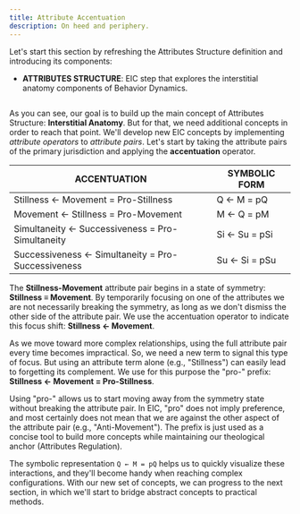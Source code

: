 ```yaml
---
title: Attribute Accentuation
description: On heed and periphery.
---
```


Let's start this section by refreshing the Attributes Structure definition and introducing its components:

- **ATTRIBUTES STRUCTURE**: EIC step that explores the interstitial anatomy components of Behavior Dynamics.

<Image
  src="/images/attributes-structure.svg"
  alt=""
  width={300}
  height={71}
  className="w-full"
/>

As you can see, our goal is to build up the main concept of Attributes Structure: **Interstitial Anatomy**. But for that, we need additional concepts in order to reach that point. We'll develop new EIC concepts by implementing *attribute operators* to *attribute pairs*. Let's start by taking the attribute pairs of the primary jurisdiction and applying the **accentuation** operator.

| **ACCENTUATION** | **SYMBOLIC FORM** |
|----|---|
| Stillness ← Movement = Pro-Stillness | Q ← M = pQ |
| Movement ← Stillness = Pro-Movement | M ← Q = pM |
| Simultaneity ← Successiveness = Pro-Simultaneity | Si ← Su = pSi |
| Successiveness ← Simultaneity = Pro-Successiveness | Su ← Si = pSu |

The **Stillness-Movement** attribute pair begins in a state of symmetry: **Stillness ≡ Movement**. By temporarily focusing on one of the attributes we are not necessarily breaking the symmetry, as long as we don't dismiss the other side of the attribute pair. We use the accentuation operator to indicate this focus shift: **Stillness ← Movement**.

As we move toward more complex relationships, using the full attribute pair every time becomes impractical. So, we need a new term to signal this type of focus. But using an attribute term alone (e.g., "Stillness") can easily lead to forgetting its complement. We use for this purpose the "pro-" prefix: **Stillness ← Movement = Pro-Stillness**.

Using "pro-" allows us to start moving away from the symmetry state without breaking the attribute pair. In EIC, "pro" does not imply preference, and most certainly does not mean that we are against the other aspect of the attribute pair (e.g., "Anti-Movement"). The prefix is just used as a concise tool to build more concepts while maintaining our theological anchor (Attributes Regulation).

The symbolic representation `Q ← M = pQ` helps us to quickly visualize these interactions, and they'll become handy when reaching complex configurations. With our new set of concepts, we can progress to the next section, in which we'll start to bridge abstract concepts to practical methods.